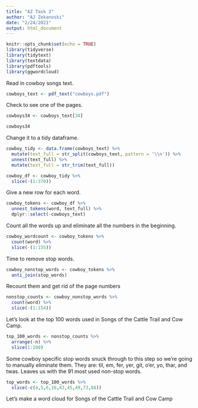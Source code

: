 ```yaml
---
title: "AZ Task 3"
author: "AJ Zekanoski"
date: "2/24/2021"
output: html_document
---
```


```r
knitr::opts_chunk$set(echo = TRUE)
library(tidyverse)
library(tidytext)
library(textdata)
library(pdftools)
library(ggwordcloud)
```

Read in cowboy songs text.
```r
cowboys_text <- pdf_text("cowboys.pdf")
```

Check to see one of the pages.
```r
cowboys34 <- cowboys_text[34]

cowboys34
```

Change it to a tidy dataframe.
```r
cowboy_tidy <- data.frame(cowboys_text) %>% 
  mutate(text_full = str_split(cowboys_text, pattern = '\\n')) %>% 
  unnest(text_full) %>% 
  mutate(text_full = str_trim(text_full))
```

```r
cowboy_df <- cowboy_tidy %>% 
  slice(-(1:370))
```

Give a new row for each word. 
```r
cowboy_tokens <- cowboy_df %>% 
  unnest_tokens(word, text_full) %>% 
  dplyr::select(-cowboys_text)
```

Count all the words up and eliminate all the numbers in the beginning. 
```r
cowboy_wordcount <- cowboy_tokens %>% 
  count(word) %>% 
  slice(-(1:155))
```

Time to remove stop words. 
```r
cowboy_nonstop_words <- cowboy_tokens %>% 
  anti_join(stop_words)
```

Recount them and get rid of the page numbers
```r
nonstop_counts <- cowboy_nonstop_words %>% 
  count(word) %>% 
  slice(-(1:154))
```

Let's look at the top 100 words used in Songs of the Cattle Trail and Cow Camp.
```r
top_100_words <- nonstop_counts %>% 
  arrange(-n) %>% 
  slice(1:100) 
```

Some cowboy specific stop words snuck through to this step so we're going to manually eliminate them. They are: til, em, fer, yer, git, o'er, yo, thar, and twas. Leaves us with the 91 most used non-stop words.

```r
top_words <- top_100_words %>% 
  slice(-c(4,5,6,16,43,45,49,73,88))
```

Let's make a word cloud for Songs of the Cattle Trail and Cow Camp
```r

```

